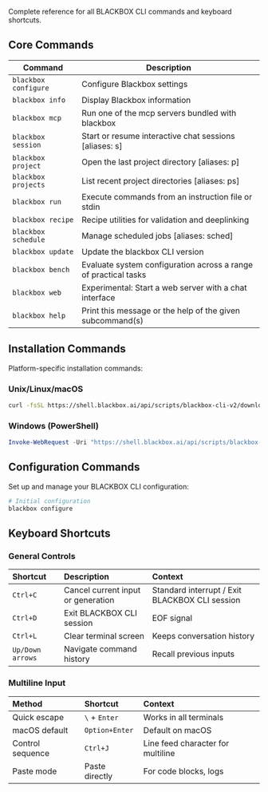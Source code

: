 Complete reference for all BLACKBOX CLI commands and keyboard shortcuts.

## Core Commands

| Command                    | Description                                                    |
| -------------------------- | -------------------------------------------------------------- |
| `blackbox configure`       | Configure Blackbox settings                                   |
| `blackbox info`            | Display Blackbox information                                   |
| `blackbox mcp`             | Run one of the mcp servers bundled with blackbox              |
| `blackbox session`         | Start or resume interactive chat sessions [aliases: s]        |
| `blackbox project`         | Open the last project directory [aliases: p]                  |
| `blackbox projects`        | List recent project directories [aliases: ps]                 |
| `blackbox run`             | Execute commands from an instruction file or stdin            |
| `blackbox recipe`          | Recipe utilities for validation and deeplinking               |
| `blackbox schedule`        | Manage scheduled jobs [aliases: sched]                        |
| `blackbox update`          | Update the blackbox CLI version                                |
| `blackbox bench`           | Evaluate system configuration across a range of practical tasks |
| `blackbox web`             | Experimental: Start a web server with a chat interface        |
| `blackbox help`            | Print this message or the help of the given subcommand(s)     |

## Installation Commands

Platform-specific installation commands:

### Unix/Linux/macOS
```bash
curl -fsSL https://shell.blackbox.ai/api/scripts/blackbox-cli-v2/download.sh | bash
```

### Windows (PowerShell)
```powershell
Invoke-WebRequest -Uri "https://shell.blackbox.ai/api/scripts/blackbox-cli-v2/download.ps1" -OutFile "download.ps1"; .\download.ps1
```

## Configuration Commands

Set up and manage your BLACKBOX CLI configuration:

```bash
# Initial configuration
blackbox configure

```



## Keyboard Shortcuts

### General Controls

| Shortcut         | Description                        | Context                                                     |
| :--------------- | :--------------------------------- | :---------------------------------------------------------- |
| `Ctrl+C`         | Cancel current input or generation | Standard interrupt / Exit BLACKBOX CLI session            |
| `Ctrl+D`         | Exit BLACKBOX CLI session          | EOF signal                                                  |
| `Ctrl+L`         | Clear terminal screen              | Keeps conversation history                                  |
| `Up/Down arrows` | Navigate command history           | Recall previous inputs                                      |                           |

### Multiline Input

| Method           | Shortcut       | Context                           |
| :--------------- | :------------- | :-------------------------------- |
| Quick escape     | `\` + `Enter`  | Works in all terminals            |
| macOS default    | `Option+Enter` | Default on macOS                  |
| Control sequence | `Ctrl+J`       | Line feed character for multiline |
| Paste mode       | Paste directly | For code blocks, logs             |


